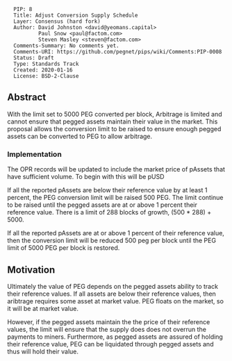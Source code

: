 <pre>
  PIP: 8
  Title: Adjust Conversion Supply Schedule
  Layer: Consensus (hard fork)
  Author: David Johnston <david@yeomans.capital>
          Paul Snow <paul@factom.com>
          Steven Masley <steven@factom.com>
  Comments-Summary: No comments yet.
  Comments-URI: https://github.com/pegnet/pips/wiki/Comments:PIP-0008
  Status: Draft
  Type: Standards Track
  Created: 2020-01-16
  License: BSD-2-Clause
</pre>

==Abstract==

With the limit set to 5000 PEG converted per block, Arbitrage is limited and cannot ensure that pegged assets maintain their
value in the market.  This proposal allows the conversion limit to be raised to ensure enough pegged assets can be converted
to PEG to allow arbitrage.

===Implementation===

The OPR records will be updated to include the market price of pAssets that have sufficient volume.  To begin with this will
be pUSD

If all the reported pAssets are below their reference value by at least 1 percent, the PEG conversion limit will be raised 
500 PEG.  The limit continue to be raised until the pegged assets are at or above 1 percent their reference value. There is a limit of 288 blocks of growth, (500 * 288) + 5000.

If all the reported pAssets are at or above 1 percent of their reference value, then the conversion limit will be reduced
500 peg per block until the PEG limit of 5000 PEG per block is restored.
==Motivation==

Ultimately the value of PEG depends on the pegged assets ability to track their reference values.  If all assets are
below their reference values, then aribtrage requires some asset at market value.  PEG floats on the market, so it will be 
at market value.  

However, if the pegged assets maintain the the price of their reference values, the limit will ensure that the supply does
does not overrun the payments to miners.  Furthermore, as pegged assets are assured of holding their reference value, PEG 
can be liquidated through pegged assets and thus will hold their value.



